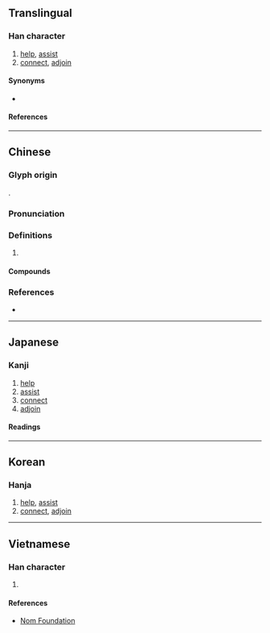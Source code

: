 {{also|毘}}
{{character info}}
==Translingual==

===Han character===
{{Han char|rn=81|rad=比|as=05|sn=9|four=61010|canj=WPP|ids=⿰田比}}

# [[help]], [[assist]]
# [[connect]], [[adjoin]]

====Synonyms====
* {{l|mul|毘}}

====References====
{{Han ref|kx=0591.060|dkj=16752|dj=0983.070|hdz=21417.080|uh=6BD7}}

----

==Chinese==
{{zh-forms|alt=毘}}

===Glyph origin===
{{Han etym}}
{{Han compound|囟|比|ls=psc|c1=s|c2=p}}.

===Pronunciation===
{{zh-pron
|m=pí
|c=pei4,bei2
|mn=pî/tw:pí
|mc=y
|oc=y
|cat=
}}

===Definitions===
{{zh-hanzi}}

# {{rfdef|zh}}

====Compounds====
{{zh-der|夸毗|毗佐|毗倚|毗婆尸佛|毗尼日用|毗益|毗盧遮那|毗舍婆佛|毗連|毗鄰|毗陵|茶毗|荼毗|阿毗曇|阿毗達磨|迦毗羅衛}}

===References===
* {{R:yue:Hanzi}}

----

==Japanese==

===Kanji===
{{ja-kanji|grade=|rs=比05}}

# [[help]]
# [[assist]]
# [[connect]]
# [[adjoin]]

====Readings====
{{ja-readings
|on=ひ, び
|kun=たすける
}}

----

==Korean==

===Hanja===
{{ko-hanja|비}}

# [[help]], [[assist]]
# [[connect]], [[adjoin]]

----

==Vietnamese==

===Han character===
{{vi-readings|rs=比05|reading=tì}}

# {{rfdef|vi|sort=比05}}

====References====
* [http://nomfoundation.org/common/nom_details.php?codepoint=6bd7 Nom Foundation]